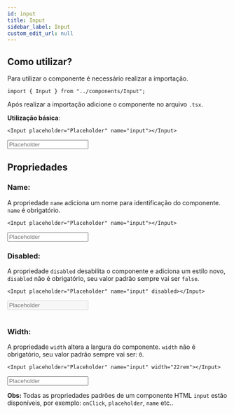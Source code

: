 ```yaml
---
id: input
title: Input
sidebar_label: Input
custom_edit_url: null
---
```



## Como utilizar?

Para utilizar o componente é necessário realizar a importação.

```tsx
import { Input } from "../components/Input";
```

Após realizar a importação adicione o componente no arquivo `.tsx`.

**Utilização básica**:

```tsx
<Input placeholder="Placeholder" name="input"></Input>
```

<Input placeholder="Placeholder" name="input"></Input>

## Propriedades

### Name:

A propriedade `name` adiciona um nome para identificação do componente. `name` é obrigatório.

```tsx
<Input placeholder="Placeholder" name="input"></Input>
```

<Input placeholder="Placeholder" name="input"></Input>

### Disabled:

A propriedade `disabled` desabilita o componente e adiciona um estilo novo, `disabled` não é obrigatório, seu valor padrão sempre vai ser `false`.

```tsx
<Input placeholder="Placeholder" name="input" disabled></Input>
```

<Input placeholder="Placeholder" name="input" disabled></Input>
<br />
<br />

### Width:

A propriedade `width` altera a largura do componente. `width` não é obrigatório, seu valor padrão sempre vai ser: `0`.

```tsx
<Input placeholder="Placeholder" name="input" width="22rem"></Input>
```

<Input placeholder="Placeholder" name="input" width="22rem"></Input>

**Obs:** Todas as propriedades padrões de um componente HTML `input` estão disponíveis,
por exemplo: `onClick`, `placeholder`, `name` etc..
